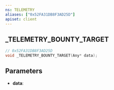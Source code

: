 ```yaml
---
ns: TELEMETRY
aliases: ["0x52FA31DB8F3AD25D"]
apiset: client
---
```

## _TELEMETRY_BOUNTY_TARGET

```c
// 0x52FA31DB8F3AD25D
void _TELEMETRY_BOUNTY_TARGET(Any* data);
```


## Parameters
* **data**: